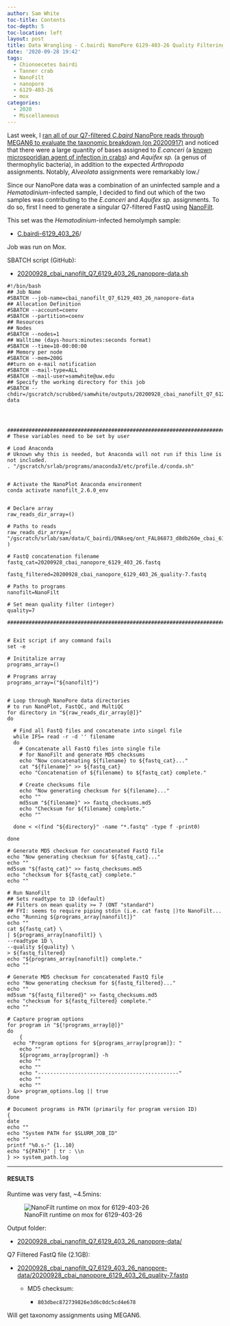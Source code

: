 ```yaml
---
author: Sam White
toc-title: Contents
toc-depth: 5
toc-location: left
layout: post
title: Data Wrangling - C.bairdi NanoPore 6129-403-26 Quality Filtering Using NanoFilt on Mox
date: '2020-09-28 19:42'
tags:
  - Chionoecetes bairdi
  - Tanner crab
  - NanoFilt
  - nanopore
  - 6129-403-26
  - mox
categories:
  - 2020
  - Miscellaneous
---
```

Last week, I [ran all of our Q7-filtered _C.baird_ NanoPore reads through MEGAN6 to evaluate the taxonomic breakdown (on 20200917)](https://robertslab.github.io/sams-notebook/posts/2020/2020-09-17-Taxonomic-Assignments---C.bairdi-NanoPore-Reads-Using-DIAMOND-BLASTx-on-Mox-and-MEGAN6-daa2rma-on-swoose/) and noticed that there were a large quantity of bases assigned to _E.canceri_ (a [known microsporidian agent of infection in crabs](https://academic.oup.com/icesjms/article/65/9/1578/629544)) and _Aquifex sp._ (a genus of thermophylic bacteria), in addition to the expected _Arthropoda_ assignments. Notably, _Alveolata_ assignments were remarkably low./

Since our NanoPore data was a combination of an uninfected sample and a _Hematodinium_-infected sample, I decided to find out which of the two samples was contributing to the _E.canceri_ and _Aquifex sp._ assignments. To do so, first I need to generate a singular Q7-filtered FastQ using [NanoFilt](https://github.com/wdecoster/nanofilt).

This set was the _Hematodinium_-infected hemolymph sample:

- [C.bairdi-6129_403_26](https://robertslab.github.io/sams-notebook/posts/2020/2020-09-04-Data-Wrangling---NanoPore-Fast5-Conversion-to-FastQ-of-C.bairdi-6129_403_26-on-Mox-with-GPU-Node/)/

Job was run on Mox.


SBATCH script (GitHub):

- [20200928_cbai_nanofilt_Q7_6129_403_26_nanopore-data.sh](https://github.com/RobertsLab/sams-notebook/blob/master/sbatch_scripts/20200928_cbai_nanofilt_Q7_6129_403_26_nanopore-data.sh)


```shell
#!/bin/bash
## Job Name
#SBATCH --job-name=cbai_nanofilt_Q7_6129_403_26_nanopore-data
## Allocation Definition
#SBATCH --account=coenv
#SBATCH --partition=coenv
## Resources
## Nodes
#SBATCH --nodes=1
## Walltime (days-hours:minutes:seconds format)
#SBATCH --time=10-00:00:00
## Memory per node
#SBATCH --mem=200G
##turn on e-mail notification
#SBATCH --mail-type=ALL
#SBATCH --mail-user=samwhite@uw.edu
## Specify the working directory for this job
#SBATCH --chdir=/gscratch/scrubbed/samwhite/outputs/20200928_cbai_nanofilt_Q7_6129_403_26_nanopore-data




###################################################################################
# These variables need to be set by user

# Load Anaconda
# Uknown why this is needed, but Anaconda will not run if this line is not included.
. "/gscratch/srlab/programs/anaconda3/etc/profile.d/conda.sh"


# Activate the NanoPlot Anaconda environment
conda activate nanofilt_2.6.0_env


# Declare array
raw_reads_dir_array=()

# Paths to reads
raw_reads_dir_array=(
"/gscratch/srlab/sam/data/C_bairdi/DNAseq/ont_FAL86873_d8db260e_cbai_6129_403_26"
)

# FastQ concatenation filename
fastq_cat=20200928_cbai_nanopore_6129_403_26.fastq

fastq_filtered=20200928_cbai_nanopore_6129_403_26_quality-7.fastq

# Paths to programs
nanofilt=NanoFilt

# Set mean quality filter (integer)
quality=7

###################################################################################


# Exit script if any command fails
set -e

# Inititalize array
programs_array=()

# Programs array
programs_array=("${nanofilt}")


# Loop through NanoPore data directories
# to run NanoPlot, FastQC, and MultiQC
for directory in "${raw_reads_dir_array[@]}"
do

  # Find all FastQ files and concatenate into singel file
  while IFS= read -r -d '' filename
  do
    # Concatenate all FastQ files into single file
    # for NanoFilt and generate MD5 checksums
    echo "Now concatenating ${filename} to ${fastq_cat}..."
    cat "${filename}" >> ${fastq_cat}
    echo "Concatenation of ${filename} to ${fastq_cat} complete."

    # Create checksums file
    echo "Now generating checksum for ${filename}..."
    echo ""
    md5sum "${filename}" >> fastq_checksums.md5
    echo "Checksum for ${filename} complete."
    echo ""

  done < <(find "${directory}" -name "*.fastq" -type f -print0)

done

# Generate MD5 checksum for concatenated FastQ file
echo "Now generating checksum for ${fastq_cat}..."
echo ""
md5sum "${fastq_cat}" >> fastq_checksums.md5
echo "checksum for ${fastq_cat} complete."
echo ""

# Run NanoFilt
## Sets readtype to 1D (default)
## Filters on mean quality >= 7 (ONT "standard")
## FYI: seems to require piping stdin (i.e. cat fastq |)to NanoFilt...
echo "Running ${programs_array[nanofilt]}"
echo ""
cat ${fastq_cat} \
| ${programs_array[nanofilt]} \
--readtype 1D \
--quality ${quality} \
> ${fastq_filtered}
echo "${programs_array[nanofilt]} complete."
echo ""

# Generate MD5 checksum for concatenated FastQ file
echo "Now generating checksum for ${fastq_filtered}..."
echo ""
md5sum "${fastq_filtered}" >> fastq_checksums.md5
echo "checksum for ${fastq_filtered} complete."
echo ""

# Capture program options
for program in "${!programs_array[@]}"
do
	{
  echo "Program options for ${programs_array[program]}: "
	echo ""
	${programs_array[program]} -h
	echo ""
	echo ""
	echo "----------------------------------------------"
	echo ""
	echo ""
} &>> program_options.log || true
done

# Document programs in PATH (primarily for program version ID)
{
date
echo ""
echo "System PATH for $SLURM_JOB_ID"
echo ""
printf "%0.s-" {1..10}
echo "${PATH}" | tr : \\n
} >> system_path.log
```

---

#### RESULTS

Runtime was very fast, ~4.5mins:

![NanoFilt runtime on mox for 6129-403-26](https://github.com/RobertsLab/sams-notebook/blob/master/images/screencaps/20200928_cbai_nanofilt_Q7_6129_403_26_nanopore-data_runtime.png?raw=true)

Output folder:

- [20200928_cbai_nanofilt_Q7_6129_403_26_nanopore-data/](https://gannet.fish.washington.edu/Atumefaciens/20200928_cbai_nanofilt_Q7_6129_403_26_nanopore-data/)


Q7 Filtered FastQ file (2.1GB):

- [20200928_cbai_nanofilt_Q7_6129_403_26_nanopore-data/20200928_cbai_nanopore_6129_403_26_quality-7.fastq](https://gannet.fish.washington.edu/Atumefaciens/20200928_cbai_nanofilt_Q7_6129_403_26_nanopore-data/20200928_cbai_nanopore_6129_403_26_quality-7.fastq)

  - MD5 checksum:

    - `803dbec872739826e3d6c0dc5cd4e678`

Will get taxonomy assignments using MEGAN6.
